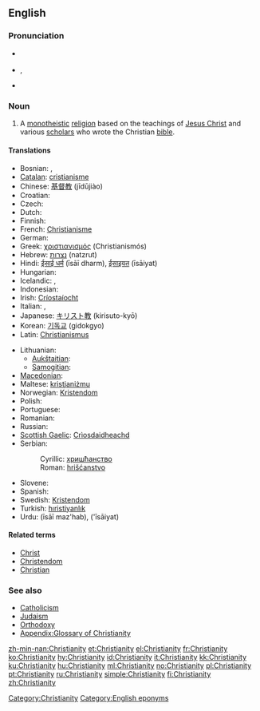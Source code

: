 ==English==
{{wikipedia}}

===Pronunciation===
* {{a|RP}} {{IPA|/ˌkrɪstiˈænɪti/}}
* {{a|US}} {{IPA|/ˌkrɪstʃiˈænɪti/}}, {{SAMPA|/%krIstSi"{nIti/}}
* {{audio|en-us-Christianity.ogg|Audio (US)}}

===Noun===
{{en-noun|Christianities|-}}

# A [[monotheistic]] [[religion]] based on the teachings of [[Jesus Christ]] and various [[scholars]] who wrote the Christian [[bible]].

====Translations====
{{trans-top|monotheistic religion}}
* Bosnian: {{t-|bs|hrišćanstvo|n}}, {{t-|bs|kršćanstvo|n}}
* [[Catalan]]: [[cristianisme]] {{m}}
* Chinese: [[基督教]] (jīdūjiào)
* Croatian: {{t-|hr|kršćanstvo|n}}
* Czech: {{t-|cs|křesťanství|n}}
* Dutch: {{t-|nl|Christendom|n}}
* Finnish: {{t+|fi|kristinusko}}
* French: [[Christianisme]]
* German: {{t+|de|Christentum|n}}
* Greek: [[χριστιανισμός]] (Christianismós) {{m}}
* Hebrew: [[נצרות]] (natzrut) {{f}}
* Hindi: [[ईसाई धर्म]] (īsāī dharm), [[ईसाइयत]] (īsāiyat)
* Hungarian: {{t+|hu|kereszténység}}
* Icelandic: {{t-|is|kristindómur|m}}, {{t+|is|kristni|f}}
* Indonesian: {{t-|id|Kristen|xs=Indonesian}}
* Irish: [[Críostaíocht]]
* Italian: {{t+|it|cristianità|f}}, {{t+|it|cristianesimo|m}}
* Japanese: [[キリスト教]] (kirisuto-kyō)
* Korean: [[기독교]] (gidokgyo)
* Latin: [[Christianismus]] {{m}}
{{trans-mid}}
* Lithuanian:
** [[Aukštaitian]]: {{t+|lt|krikščionybė|f|xs=Lithuanian}}
** [[Samogitian]]: {{tø|bat-smg|krėkštiuonībė|f|xs=Samogitian}}
* [[Macedonian]]: {{t|mk|христијанство|n|tr=hristijánstvo|xs=Macedonian}}
* Maltese: [[kristjaniżmu]]
* Norwegian: [[Kristendom]] {{n}}
* Polish: {{t+|pl|chrześcijaństwo|n}}
* Portuguese: {{t+|pt|cristianismo}}
* Romanian: {{t-|ro|creştinism|n}}
* Russian: {{t+|ru|христианство|n|tr=xristiánstvo}}
* [[Scottish Gaelic]]: [[Crìosdaidheachd]] {{f}}
* Serbian:
*: Cyrillic: [[хришћанство]] {{n}}
*: Roman: [[hrišćanstvo]] {{n}}
* Slovene: {{t+|sl|krščanstvo|n}}
* Spanish: {{t+|es|cristianismo|m}}
* Swedish: [[Kristendom]]
* Turkish: [[hıristiyanlık]]
* Urdu: {{ur-Arab|[[عیسائی مذہب]]}} (īsāī maz'hab), {{ur-Arab|[[عیسائیت]]}} ('īsāiyat)
{{trans-bottom}}

====Related terms====
* [[Christ]]
* [[Christendom]]
* [[Christian]]

===See also===
* [[Catholicism]]
* [[Judaism]]
* [[Orthodoxy]]
* [[Appendix:Glossary of Christianity]]

[[Category:Christianity]]
[[Category:English eponyms]]

[[zh-min-nan:Christianity]]
[[et:Christianity]]
[[el:Christianity]]
[[fr:Christianity]]
[[ko:Christianity]]
[[hy:Christianity]]
[[id:Christianity]]
[[it:Christianity]]
[[kk:Christianity]]
[[ku:Christianity]]
[[hu:Christianity]]
[[ml:Christianity]]
[[no:Christianity]]
[[pl:Christianity]]
[[pt:Christianity]]
[[ru:Christianity]]
[[simple:Christianity]]
[[fi:Christianity]]
[[zh:Christianity]]